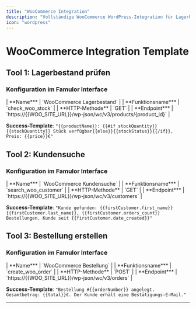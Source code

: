 ```yaml
---
title: "WooCommerce Integration"
description: "Vollständige WooCommerce WordPress-Integration für Lagerbestand, Kundensuche und Bestellungsmanagement"
icon: "wordpress"
---
```


# WooCommerce Integration Template

## Tool 1: Lagerbestand prüfen

### Konfiguration im Famulor Interface

<Tabs>
  <Tab title="Werkzeugdetails">
    | **Name*** | `WooCommerce Lagerbestand` |
    | **Funktionsname*** | `check_woo_stock` |
    | **HTTP-Methode** | `GET` |
    | **Endpoint*** | `https://{{WOO_SITE_URL}}/wp-json/wc/v3/products/{product_id}` |
  </Tab>
</Tabs>

**Success-Template**: `"{{productName}}: {{#if stockQuantity}}{{stockQuantity}} Stück verfügbar{{else}}{{stockStatus}}{{/if}}, Preis: {{price}}€"`

## Tool 2: Kundensuche

### Konfiguration im Famulor Interface

<Tabs>
  <Tab title="Werkzeugdetails">
    | **Name*** | `WooCommerce Kundensuche` |
    | **Funktionsname*** | `search_woo_customer` |
    | **HTTP-Methode** | `GET` |
    | **Endpoint*** | `https://{{WOO_SITE_URL}}/wp-json/wc/v3/customers` |
  </Tab>
</Tabs>

**Success-Template**: `"Kunde gefunden: {{firstCustomer.first_name}} {{firstCustomer.last_name}}, {{firstCustomer.orders_count}} Bestellungen, Kunde seit {{firstCustomer.date_created}}"`

## Tool 3: Bestellung erstellen

### Konfiguration im Famulor Interface

<Tabs>
  <Tab title="Werkzeugdetails">
    | **Name*** | `WooCommerce Bestellung` |
    | **Funktionsname*** | `create_woo_order` |
    | **HTTP-Methode** | `POST` |
    | **Endpoint*** | `https://{{WOO_SITE_URL}}/wp-json/wc/v3/orders` |
  </Tab>
</Tabs>

**Success-Template**: `"Bestellung #{{orderNumber}} angelegt. Gesamtbetrag: {{total}}€. Der Kunde erhält eine Bestätigungs-E-Mail."`

---
